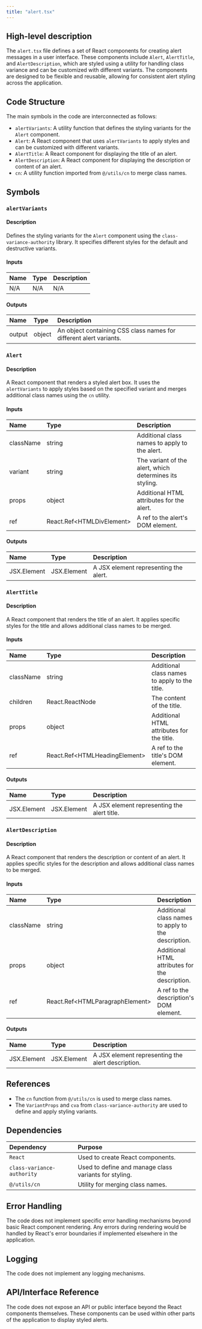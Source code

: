 ```yaml
---
title: "alert.tsx"
---
```


## High-level description

The `alert.tsx` file defines a set of React components for creating alert messages in a user interface. These components include `Alert`, `AlertTitle`, and `AlertDescription`, which are styled using a utility for handling class variance and can be customized with different variants. The components are designed to be flexible and reusable, allowing for consistent alert styling across the application.

## Code Structure

The main symbols in the code are interconnected as follows:
- `alertVariants`: A utility function that defines the styling variants for the `Alert` component.
- `Alert`: A React component that uses `alertVariants` to apply styles and can be customized with different variants.
- `AlertTitle`: A React component for displaying the title of an alert.
- `AlertDescription`: A React component for displaying the description or content of an alert.
- `cn`: A utility function imported from `@/utils/cn` to merge class names.

## Symbols

### `alertVariants`
#### Description
Defines the styling variants for the `Alert` component using the `class-variance-authority` library. It specifies different styles for the default and destructive variants.

#### Inputs
| Name | Type | Description |
|:-----|:-----|:------------|
| N/A  | N/A  | N/A         |

#### Outputs
| Name | Type | Description |
|:-----|:-----|:------------|
| output | object | An object containing CSS class names for different alert variants. |

### `Alert`
#### Description
A React component that renders a styled alert box. It uses the `alertVariants` to apply styles based on the specified variant and merges additional class names using the `cn` utility.

#### Inputs
| Name | Type | Description |
|:-----|:-----|:------------|
| className | string | Additional class names to apply to the alert. |
| variant | string | The variant of the alert, which determines its styling. |
| props | object | Additional HTML attributes for the alert. |
| ref | React.Ref&lt;HTMLDivElement&gt; | A ref to the alert's DOM element. |

#### Outputs
| Name | Type | Description |
|:-----|:-----|:------------|
| JSX.Element | JSX.Element | A JSX element representing the alert. |

### `AlertTitle`
#### Description
A React component that renders the title of an alert. It applies specific styles for the title and allows additional class names to be merged.

#### Inputs
| Name | Type | Description |
|:-----|:-----|:------------|
| className | string | Additional class names to apply to the title. |
| children | React.ReactNode | The content of the title. |
| props | object | Additional HTML attributes for the title. |
| ref | React.Ref&lt;HTMLHeadingElement&gt; | A ref to the title's DOM element. |

#### Outputs
| Name | Type | Description |
|:-----|:-----|:------------|
| JSX.Element | JSX.Element | A JSX element representing the alert title. |

### `AlertDescription`
#### Description
A React component that renders the description or content of an alert. It applies specific styles for the description and allows additional class names to be merged.

#### Inputs
| Name | Type | Description |
|:-----|:-----|:------------|
| className | string | Additional class names to apply to the description. |
| props | object | Additional HTML attributes for the description. |
| ref | React.Ref&lt;HTMLParagraphElement&gt; | A ref to the description's DOM element. |

#### Outputs
| Name | Type | Description |
|:-----|:-----|:------------|
| JSX.Element | JSX.Element | A JSX element representing the alert description. |

## References

- The `cn` function from `@/utils/cn` is used to merge class names.
- The `VariantProps` and `cva` from `class-variance-authority` are used to define and apply styling variants.

## Dependencies

| Dependency | Purpose |
|:-----------|:--------|
| `React` | Used to create React components. |
| `class-variance-authority` | Used to define and manage class variants for styling. |
| `@/utils/cn` | Utility for merging class names. |

## Error Handling

The code does not implement specific error handling mechanisms beyond basic React component rendering. Any errors during rendering would be handled by React's error boundaries if implemented elsewhere in the application.

## Logging

The code does not implement any logging mechanisms.

## API/Interface Reference

The code does not expose an API or public interface beyond the React components themselves. These components can be used within other parts of the application to display styled alerts.